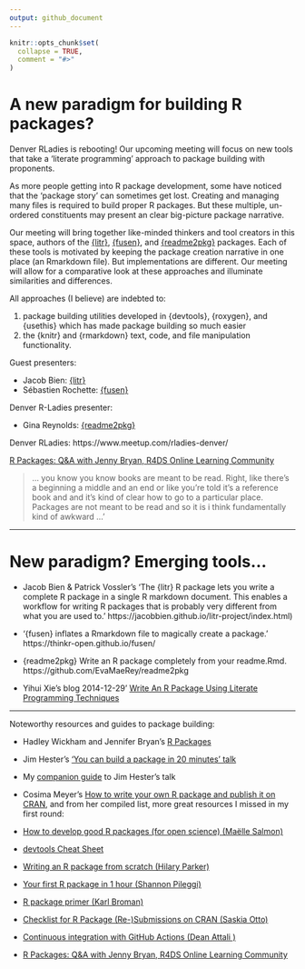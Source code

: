 ```yaml
---
output: github_document
---
```


<!-- README.md is generated from README.Rmd. Please edit that file -->

```r
knitr::opts_chunk$set(
  collapse = TRUE,
  comment = "#>"
)
```


# A new paradigm for building R packages?

<!-- badges: start -->
<!-- badges: end -->

Denver RLadies is rebooting!  Our upcoming meeting will focus on new tools that take a 'literate programming' approach to package building with proponents. 

As more people getting into R package development, some have noticed that the 'package story' can sometimes get lost.  Creating and managing many files is required to build proper R packages.  But these multiple, un-ordered constituents may present an clear big-picture package narrative.  

Our meeting will bring together like-minded thinkers and tool creators in this space, authors of the [{litr}](https://jacobbien.github.io/litr-project/index.html), [{fusen}](https://github.com/Thinkr-open/fusen/), and [{readme2pkg}](https://github.com/EvaMaeRey/readme2pkg.template) packages.  Each of these tools is motivated by keeping the package creation narrative in one place (an Rmarkdown file). But implementations are different.  Our meeting will allow for a comparative look at these approaches and illuminate similarities and differences. 

All approaches (I believe) are indebted to:

1) package building utilities developed in {devtools}, {roxygen}, and {usethis} which has made package building so much easier
2) the {knitr} and {rmarkdown} text, code, and file manipulation functionality.  

Guest presenters:

- Jacob Bien:  [{litr}](https://jacobbien.github.io/litr-project/index.html)
- Sébastien Rochette: [{fusen}](https://github.com/Thinkr-open/fusen/)

Denver R-Ladies presenter:

- Gina Reynolds: [{readme2pkg}](https://github.com/EvaMaeRey/readme2pkg.template)

Denver RLadies:  https://www.meetup.com/rladies-denver/



[R Packages: Q&A with Jenny Bryan, R4DS Online Learning Community](https://www.youtube.com/watch?v=5LktoXh7WvY)

<!-- > 'finding ways to contribute to open source packages can be daunting um how do you like what what process do you have when you're first like looking at a new project that you might be involved in a new package ...' Colin -->

<!-- > ... where do you start? Because i know for damn sure you don't want to open the r directory and start reading the files in alphabetical order right which is in some sense kind of feels like the most natural thing to do because you're like pretty sure that the r folder is the business end of the package and then -->
<!-- because we're plagued by alphabetical ordering it sort of feels like maybe you should just start clicking on the files and reading them and i know that does not work very well um so at this point like when i for some reason like need to become involved in a -->

> ... you know you know books are meant to be read. Right, like there's a beginning a middle and an end or like you're told it's a reference book and and it's kind of clear how to go to a particular place. Packages are not meant to be read and so it is i think fundamentally kind of awkward ...'

---

# New paradigm? Emerging tools... 

- Jacob Bien & Patrick Vossler's 'The {litr} R package lets you write a complete R package in a single R markdown document. This enables a workflow for writing R packages that is probably very different from what you are used to.' https://jacobbien.github.io/litr-project/index.html)

- '{fusen} inflates a Rmarkdown file to magically create a package.' https://thinkr-open.github.io/fusen/

- {readme2pkg} Write an R package completely from your readme.Rmd. https://github.com/EvaMaeRey/readme2pkg

- Yihui Xie's blog 2014-12-29' [Write An R Package Using Literate Programming Techniques](https://yihui.org/rlp/)

---


Noteworthy resources and guides to package building:

- Hadley Wickham and Jennifer Bryan's [R Packages](http://r-pkgs.had.co.nz/)

- Jim Hester's ['You can build a package in 20 minutes' talk](https://posit.co/resources/videos/you-can-make-a-package-in-20-minutes-jim-hester/)

- My [companion guide](https://evamaerey.github.io/package_in_20_minutes/package_in_20_minutes) to Jim Hester's talk

- Cosima Meyer's [How to write your own R package and publish it on CRAN](https://www.mzes.uni-mannheim.de/socialsciencedatalab/article/r-package/), and from her compiled list, more great resources I missed in my first round:

- [How to develop good R packages (for open science) (Maëlle Salmon)](https://masalmon.eu/2017/12/11/goodrpackages/)

- [devtools Cheat Sheet](https://rawgit.com/rstudio/cheatsheets/master/package-development.pdf)

- [Writing an R package from scratch (Hilary Parker)](https://hilaryparker.com/2014/04/29/writing-an-r-package-from-scratch/)

- [Your first R package in 1 hour (Shannon Pileggi)](https://www.pipinghotdata.com/talks/2020-10-25-your-first-r-package-in-1-hour/)

- [R package primer (Karl Broman)](https://kbroman.org/pkg_primer/)

- [Checklist for R Package (Re-)Submissions on CRAN (Saskia Otto)](https://www.marinedatascience.co/blog/2020/01/09/checklist-for-r-package-re-submissions-on-cran/)

- [Continuous integration with GitHub Actions (Dean Attali )](https://deanattali.com/blog/migrating-travis-to-github/)


- [R Packages: Q&A with Jenny Bryan, R4DS Online Learning Community](https://www.youtube.com/watch?v=5LktoXh7WvY)

